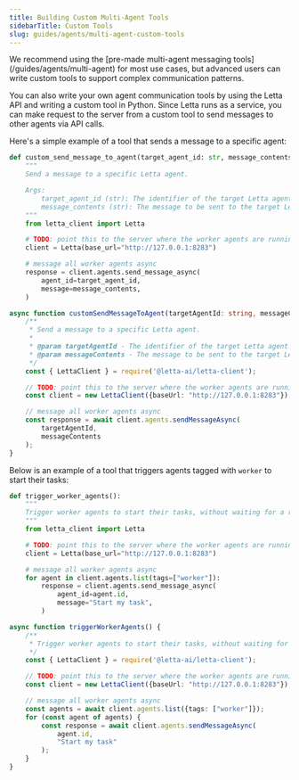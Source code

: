 ```yaml
---
title: Building Custom Multi-Agent Tools
sidebarTitle: Custom Tools
slug: guides/agents/multi-agent-custom-tools
---
```


<Tip>
We recommend using the [pre-made multi-agent messaging tools](/guides/agents/multi-agent) for most use cases, but advanced users can write custom tools to support complex communication patterns.
</Tip>

You can also write your own agent communication tools by using the Letta API and writing a custom tool in Python.
Since Letta runs as a service, you can make request to the server from a custom tool to send messages to other agents via API calls.

Here's a simple example of a tool that sends a message to a specific agent:
<CodeGroup>
```python Python
def custom_send_message_to_agent(target_agent_id: str, message_contents: str):
    """
    Send a message to a specific Letta agent.

    Args:
        target_agent_id (str): The identifier of the target Letta agent.
        message_contents (str): The message to be sent to the target Letta agent.
    """
    from letta_client import Letta

    # TODO: point this to the server where the worker agents are running
    client = Letta(base_url="http://127.0.0.1:8283")

    # message all worker agents async
    response = client.agents.send_message_async(
        agent_id=target_agent_id,
        message=message_contents,
    )
```
```typescript TypeScript
async function customSendMessageToAgent(targetAgentId: string, messageContents: string) {
    /**
     * Send a message to a specific Letta agent.
     *
     * @param targetAgentId - The identifier of the target Letta agent.
     * @param messageContents - The message to be sent to the target Letta agent.
     */
    const { LettaClient } = require('@letta-ai/letta-client');

    // TODO: point this to the server where the worker agents are running
    const client = new LettaClient({baseUrl: "http://127.0.0.1:8283"});

    // message all worker agents async
    const response = await client.agents.sendMessageAsync(
        targetAgentId,
        messageContents
    );
}
```
</CodeGroup>

Below is an example of a tool that triggers agents tagged with `worker` to start their tasks:
<CodeGroup>
```python Python
def trigger_worker_agents():
    """
    Trigger worker agents to start their tasks, without waiting for a response.
    """
    from letta_client import Letta

    # TODO: point this to the server where the worker agents are running
    client = Letta(base_url="http://127.0.0.1:8283")

    # message all worker agents async
    for agent in client.agents.list(tags=["worker"]):
        response = client.agents.send_message_async(
            agent_id=agent.id,
            message="Start my task",
        )
```
```typescript TypeScript
async function triggerWorkerAgents() {
    /**
     * Trigger worker agents to start their tasks, without waiting for a response.
     */
    const { LettaClient } = require('@letta-ai/letta-client');

    // TODO: point this to the server where the worker agents are running
    const client = new LettaClient({baseUrl: "http://127.0.0.1:8283"});

    // message all worker agents async
    const agents = await client.agents.list({tags: ["worker"]});
    for (const agent of agents) {
        const response = await client.agents.sendMessageAsync(
            agent.id,
            "Start my task"
        );
    }
}
```
</CodeGroup>
